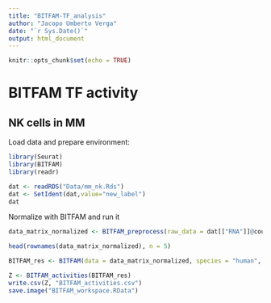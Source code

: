 ```yaml
---
title: "BITFAM-TF_analysis"
author: "Jacopo Umberto Verga"
date: "`r Sys.Date()`"
output: html_document
---
```


```r
knitr::opts_chunk$set(echo = TRUE)
```

# BITFAM TF activity

## NK cells in MM

Load data and prepare environment:

```r
library(Seurat)
library(BITFAM)
library(readr)
```

```r
dat <- readRDS("Data/mm_nk.Rds")
dat <- SetIdent(dat,value="new_label")
dat
```
Normalize with BITFAM and run it 

```r
data_matrix_normalized <- BITFAM_preprocess(raw_data = dat[["RNA"]]@counts)
```

```r
head(rownames(data_matrix_normalized), n = 5)
```

```r
BITFAM_res <- BITFAM(data = data_matrix_normalized, species = "human", scATAC_obj = NA, ncores = parallel::detectCores())
```

```r
Z <- BITFAM_activities(BITFAM_res)
write.csv(Z, "BITFAM_activities.csv")
save.image("BITFAM_workspace.RData")
```




